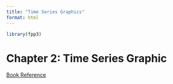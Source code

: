 ```yaml
---
title: "Time Series Graphics"
format: html
---
```



```r
library(fpp3)


```


# Chapter 2: Time Series Graphic

[Book Reference](https://otexts.com/fpp3/graphics.html)

```r



```

